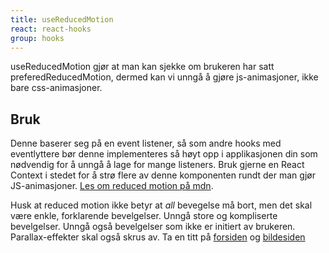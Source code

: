```yaml
---
title: useReducedMotion
react: react-hooks
group: hooks
---
```



<Ingress>
    useReducedMotion gjør at man kan sjekke om brukeren har satt preferedReducedMotion, dermed kan vi unngå å gjøre
    js-animasjoner, ikke bare css-animasjoner.
</Ingress>

## Bruk

Denne baserer seg på en event listener, så som andre hooks med eventlyttere bør denne implementeres så høyt opp i applikasjonen din som nødvendig for å unngå å lage for mange listeners. Bruk gjerne en React Context i stedet for å strø flere av denne komponenten rundt der man gjør JS-animasjoner. [Les om reduced motion på mdn](https://developer.mozilla.org/en-US/docs/Web/CSS/@media/prefers-reduced-motion).

Husk at reduced motion ikke betyr at _all_ bevegelse må bort, men det skal være enkle, forklarende bevelgelser. Unngå store og kompliserte bevelgelser. Unngå også bevelgelser som ikke er initiert av brukeren. Parallax-effekter skal også skrus av. Ta en titt på [forsiden](/) og [bildesiden](/profil/bildebruk)

<ComponentExample title="useReducedMotion" component={ReducedMotionExample} />
